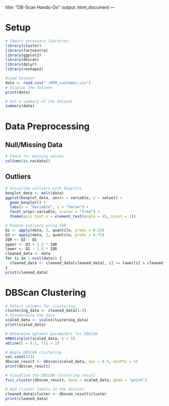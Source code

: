 title: "DB-Scan Hands-On"
output: html_document
---

# Setup
```{r}
# Import necessary libraries
library(cluster)
library(factoextra)
library(ggplot2)
library(dbscan)
library(dplyr)
library(reshape2)
```

```{r}
#Load Dataset
data <- read.csv("./RFM_customer.csv")
# Display the dataset
print(data)
```

```{r}
# Get a summary of the dataset
summary(data)
```

# Data Preprocessing
## Null/Missing Data
```{r}
# Check for missing values
colSums(is.na(data))
```

## Outliers
```{r}
# Visualize outliers with boxplots
boxplot_data <- melt(data)
ggplot(boxplot_data, aes(x = variable, y = value)) + 
  geom_boxplot() +
  labs(x = "Variable", y = "Value") +
  facet_wrap(~variable, scales = "free") +
  theme(axis.text.x = element_text(angle = 45, hjust = 1))
```

```{r}
# Remove outliers using IQR
Q1 <- apply(data, 2, quantile, probs = 0.25)
Q3 <- apply(data, 2, quantile, probs = 0.75)
IQR <- Q3 - Q1
upper <- Q3 + 1.5 * IQR
lower <- Q1 - 1.5 * IQR
cleaned_data <- data
for (i in 1:ncol(data)) {
  cleaned_data <- cleaned_data[cleaned_data[, i] >= lower[i] & cleaned_data[, i] <= upper[i], ]
}
print(cleaned_data)
```

# DBScan Clustering

```{r}
# Select columns for clustering
clustering_data <- cleaned_data[1:4]
# Standardize the data
scaled_data <- scale(clustering_data)
print(scaled_data)
```


```{r}
# Determine optimal parameters for DBSCAN
kNNdistplot(scaled_data, k = 5)
abline(h = 0.5, lty = 2)
```


```{r}
# Apply DBSCAN clustering
set.seed(123)
dbscan_result <- dbscan(scaled_data, eps = 0.5, minPts = 5)
print(dbscan_result)
```


```{r}
# Visualize the DBSCAN clustering result
fviz_cluster(dbscan_result, data = scaled_data, geom = "point")
```


```{r}
# Add cluster labels to the dataset
cleaned_data$cluster <- dbscan_result$cluster
print(cleaned_data)
```
